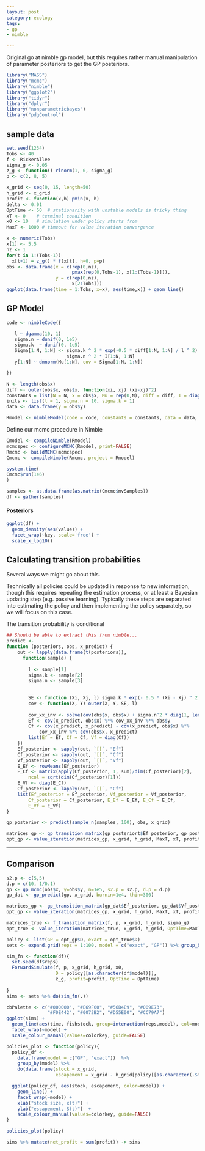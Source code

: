 ```yaml
---
layout: post
category: ecology
tags: 
- gp
- nimble

---
```


Original go at nimble gp model, but this requires rather manual manipulation of parameter posteriors to get the GP posteriors.  


```r
library("MASS")
library("mcmc")
library("nimble")
library("ggplot2")
library("tidyr")
library("dplyr")
library("nonparametricbayes")
library("pdgControl")
```

## sample data ##

```r
set.seed(1234)
Tobs <- 40
f <- RickerAllee
sigma_g <- 0.05
z_g <- function() rlnorm(1, 0, sigma_g)
p <- c(2, 8, 5)
```


```r
x_grid <- seq(0, 15, length=50)
h_grid <- x_grid
profit <- function(x,h) pmin(x, h)
delta <- 0.01
OptTime <- 50  # stationarity with unstable models is tricky thing
xT <- 0    # terminal condition
x0 <- 10   # simulation under policy starts from
MaxT <- 1000 # timeout for value iteration convergence
```


```r
x <- numeric(Tobs)
x[1] <- 5.5
nz <- 1
for(t in 1:(Tobs-1))
  x[t+1] = z_g() * f(x[t], h=0, p=p)
obs <- data.frame(x = c(rep(0,nz), 
                        pmax(rep(0,Tobs-1), x[1:(Tobs-1)])), 
                  y = c(rep(0,nz), 
                        x[2:Tobs]))
ggplot(data.frame(time = 1:Tobs, x=x), aes(time,x)) + geom_line()
```

## GP Model ##


```r
code <- nimbleCode({

   l ~ dgamma(10, 1) 
   sigma.n ~ dunif(0, 1e5)
   sigma.k  ~ dunif(0, 1e5)
   Sigma[1:N, 1:N] <- sigma.k ^ 2 * exp(-0.5 * diff[1:N, 1:N] / l ^ 2) + 
                      sigma.n ^ 2 * I[1:N, 1:N]
   y[1:N] ~ dmnorm(Mu[1:N], cov = Sigma[1:N, 1:N])  

})
```


```r
N <- length(obs$x)
diff <- outer(obs$x, obs$x, function(xi, xj) (xi-xj)^2)
constants = list(N = N, x = obs$x, Mu = rep(0,N), diff = diff, I = diag(1,N))
inits <- list(l = 1, sigma.n = 10, sigma.k = 1)
data <- data.frame(y = obs$y)


```

```r
Rmodel <- nimbleModel(code = code, constants = constants, data = data, inits = inits)
```


Define our mcmc procedure in Nimble

```r
Cmodel <- compileNimble(Rmodel)
mcmcspec <- configureMCMC(Rmodel, print=FALSE)
Rmcmc <- buildMCMC(mcmcspec)
Cmcmc <- compileNimble(Rmcmc, project = Rmodel)
```

```r
system.time(
Cmcmc$run(1e6)
)
```

```r
samples <- as.data.frame(as.matrix(Cmcmc$mvSamples))
df <- gather(samples)
```


#### Posteriors

```r
ggplot(df) + 
  geom_density(aes(value)) + 
  facet_wrap(~key, scale='free') + 
  scale_x_log10()
```

## Calculating transition probabilities

Several ways we might go about this.

Technically all policies could be updated in response to new information, though this requires repeating the estimation process, or at least a Bayesian updating step (e.g. passive learning).  Typically these steps are separated into estimating the policy and then implementing the policy separately, so we will focus on this case.

The transition probability is conditional 




```r
## Should be able to extract this from nimble...
predict <- 
function (posteriors, obs, x_predict) {
    out <- lapply(data.frame(t(posteriors)), 
      function(sample) {
      
        l <- sample[1]
        sigma.k <- sample[2]
        sigma.n <- sample[3]
       
        
        SE <- function (Xi, Xj, l) sigma.k * exp(- 0.5 * (Xi - Xj) ^ 2 / l ^ 2)
        cov <- function(X, Y) outer(X, Y, SE, l)
            
        cov_xx_inv <- solve(cov(obs$x, obs$x) + sigma.n^2 * diag(1, length(obs$x)))
        Ef <- cov(x_predict, obs$x) %*% cov_xx_inv %*% obs$y
        Cf <- cov(x_predict, x_predict) - cov(x_predict, obs$x) %*% 
            cov_xx_inv %*% cov(obs$x, x_predict)
        list(Ef = Ef, Cf = Cf, Vf = diag(Cf))
    })
    Ef_posterior <- sapply(out, `[[`, "Ef")
    Cf_posterior <- sapply(out, `[[`, "Cf")
    Vf_posterior <- sapply(out, `[[`, "Vf")
    E_Ef <- rowMeans(Ef_posterior)
    E_Cf <- matrix(apply(Cf_posterior, 1, sum)/dim(Cf_posterior)[2], 
        ncol = sqrt(dim(Cf_posterior)[1]))
    E_Vf <- diag(E_Cf)
    Cf_posterior <- lapply(out, `[[`, "Cf")
    list(Ef_posterior = Ef_posterior, Vf_posterior = Vf_posterior, 
        Cf_posterior = Cf_posterior, E_Ef = E_Ef, E_Cf = E_Cf, 
        E_Vf = E_Vf)
}

gp_posterior <- predict(sample_n(samples, 100), obs, x_grid)
```



```r
matrices_gp <- gp_transition_matrix(gp_posteriort$Ef_posterior, gp_posterior$Vf_posterior, x_grid, h_grid) 
opt_gp <- value_iteration(matrices_gp, x_grid, h_grid, MaxT, xT, profit, delta, reward)
```

--------------------------------------------

## Comparison

```r
s2.p <- c(5,5)  
d.p = c(10, 1/0.1)
gp <- gp_mcmc(obs$x, y=obs$y, n=1e5, s2.p = s2.p, d.p = d.p)
gp_dat <- gp_predict(gp, x_grid, burnin=1e4, thin=300)
```



```r
matrices_gp <- gp_transition_matrix(gp_dat$Ef_posterior, gp_dat$Vf_posterior, x_grid, h_grid) 
opt_gp <- value_iteration(matrices_gp, x_grid, h_grid, MaxT, xT, profit, delta)
```

```r
matrices_true <- f_transition_matrix(f, p, x_grid, h_grid, sigma_g)
opt_true <- value_iteration(matrices_true, x_grid, h_grid, OptTime=MaxT, xT, profit, delta)
```




```r
policy <- list(GP = opt_gp$D, exact = opt_true$D)
sets <- expand.grid(reps = 1:100, model = c("exact", "GP")) %>% group_by(reps, model)

sim_fn <- function(df){
  set.seed(df$reps)
  ForwardSimulate(f, p, x_grid, h_grid, x0, 
                  D = policy[[as.character(df$model)]], 
                  z_g, profit=profit, OptTime = OptTime)
  
}
sims <- sets %>% do(sim_fn(.))
```

```r
cbPalette <- c("#000000", "#E69F00", "#56B4E9", "#009E73", 
               "#F0E442", "#0072B2", "#D55E00", "#CC79A7")
ggplot(sims) + 
  geom_line(aes(time, fishstock, group=interaction(reps,model), col=model), alpha=.1) + 
  facet_wrap(~model) +
  scale_colour_manual(values=colorkey, guide=FALSE)
```

```r

policies_plot <- function(policy){
  policy_df <- 
    data.frame(model = c("GP", "exact"))  %>% 
    group_by(model) %>% 
    do(data.frame(stock = x_grid, 
                  escapement = x_grid - h_grid[policy[[as.character(.$model)]]]))

  ggplot(policy_df, aes(stock, escapement, color=model)) +
    geom_line() + 
    facet_wrap(~model) +
    xlab("stock size, x(t)") + 
    ylab("escapement, S(t)")  +
    scale_colour_manual(values=colorkey, guide=FALSE)
}

policies_plot(policy)

```

```r
sims %>% mutate(net_profit = sum(profit)) -> sims
```


